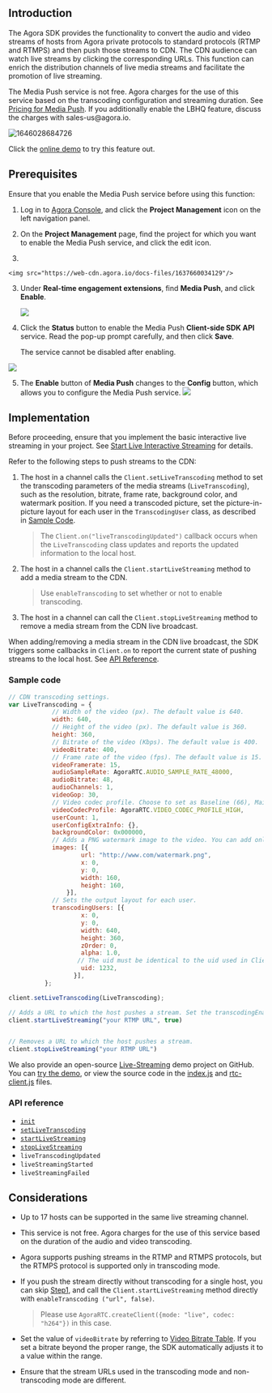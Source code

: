 <PlatformWrapper platform="web">

## Introduction

The Agora SDK provides the functionality to convert the audio and video streams of hosts from Agora private protocols to standard protocols (RTMP and RTMPS) and then push those streams to CDN. The CDN audience can watch live streams by clicking the corresponding URLs. This function can enrich the distribution channels of live media streams and facilitate the promotion of live streaming.

<div class="alert note">The Media Push service is not free. Agora charges for the use of this service based on the transcoding configuration and streaming duration. See <a href="/media-push/reference/pricing">Pricing for Media Push</a>. If you additionally enable the LBHQ feature, discuss the charges with sales-us@agora.io.</div>

![1646028684726](https://web-cdn.agora.io/docs-files/1646028684726)

<div class="alert info">Click the <a href="https://webdemo.agora.io/agora-web-showcase/examples/Agora-Interactive-Broadcasting-Live-Streaming-Web/">online demo</a> to try this feature out.</div>

## Prerequisites

Ensure that you enable the Media Push service before using this function:

1. Log in to [Agora Console](https://console.agora.io/), and click the **Project Management** icon on the left navigation panel.

2. On the **Project Management** page, find the project for which you want to enable the Media Push service, and click the edit icon.
3.

    <img src="https://web-cdn.agora.io/docs-files/1637660034129"/>

3. Under **Real-time engagement extensions**, find **Media Push**, and click **Enable**.

    <img src="https://web-cdn.agora.io/docs-files/1661509060968" />

4. Click the **Status** button to enable the Media Push **Client-side SDK API** service. Read the pop-up prompt carefully, and then click **Save**. <div class="alert note">The service cannot be disabled after enabling. </div>
 <img src="https://web-cdn.agora.io/docs-files/1661509241680" />


5. The **Enable** button of **Media Push** changes to the **Config** button, which allows you to configure the Media Push service.
    <img src="https://web-cdn.agora.io/docs-files/1661509305442" />


## Implementation

Before proceeding, ensure that you implement the basic interactive live streaming in your project. See [Start Live Interactive Streaming](../quickstart-guide/start-video-streaming) for details.


Refer to the following steps to push streams to the CDN:

<a name="single"></a>
1. The host in a channel calls the `Client.setLiveTranscoding` method to set the transcoding parameters of the media streams (`LiveTranscoding`), such as the resolution, bitrate, frame rate, background color, and watermark position. If you need a transcoded picture, set the picture-in-picture layout for each user in the `TranscodingUser` class, as described in [Sample Code](#sample).

   > The `Client.on("liveTranscodingUpdated")` callback occurs when the `LiveTranscoding` class updates and reports the updated information to the local host.

2. The host in a channel calls the `Client.startLiveStreaming` method to add a media stream to the CDN.

   > Use `enableTranscoding` to set whether or not to enable transcoding.

3. The host in a channel can call the `Client.stopLiveStreaming` method to remove a media stream from the CDN live broadcast.


When adding/removing a media stream in the CDN live broadcast, the SDK triggers some callbacks in `Client.on` to report  the current state of pushing streams to the local host. See [API Reference](#api).



<a name="sample"></a>
### Sample code

```javascript
// CDN transcoding settings.
var LiveTranscoding = {
            // Width of the video (px). The default value is 640.
            width: 640,
            // Height of the video (px). The default value is 360.
            height: 360,
            // Bitrate of the video (Kbps). The default value is 400.
            videoBitrate: 400,
            // Frame rate of the video (fps). The default value is 15. Agora adjusts all values over 30 to 30.
            videoFramerate: 15,
            audioSampleRate: AgoraRTC.AUDIO_SAMPLE_RATE_48000,
            audioBitrate: 48,
            audioChannels: 1,
            videoGop: 30,
            // Video codec profile. Choose to set as Baseline (66), Main (77), or High (100). If you set this parameter to other values, Agora adjusts it to the default value of 100.
            videoCodecProfile: AgoraRTC.VIDEO_CODEC_PROFILE_HIGH,
            userCount: 1,
            userConfigExtraInfo: {},
            backgroundColor: 0x000000,
		    // Adds a PNG watermark image to the video. You can add only one watermark image.
            images: [{
                    url: "http://www.com/watermark.png",
                    x: 0,
                    y: 0,
                    width: 160,
                    height: 160,
                }],
            // Sets the output layout for each user.
            transcodingUsers: [{
                    x: 0,
                    y: 0,
                    width: 640,
                    height: 360,
                    zOrder: 0,
                    alpha: 1.0,
                   // The uid must be identical to the uid used in Client.join.
                    uid: 1232,
                  }],
          };

client.setLiveTranscoding(LiveTranscoding);

// Adds a URL to which the host pushes a stream. Set the transcodingEnabled parameter as true to enable the transcoding service. Once transcoding is enabled, you need to set the live transcoding configurations by calling the setLiveTranscoding method. Agora does not recommend transcoding in the case of a single host.
client.startLiveStreaming("your RTMP URL", true)


// Removes a URL to which the host pushes a stream.
client.stopLiveStreaming("your RTMP URL")
```

We also provide an open-source [Live-Streaming](https://github.com/AgoraIO/Advanced-Interactive-Broadcasting/tree/master/Live-Streaming/Agora-Interactive-Broadcasting-Live-Streaming-Web-Webpack) demo project on GitHub. You can [try the demo](https://webdemo.agora.io/agora-web-showcase/examples/Agora-Interactive-Broadcasting-Live-Streaming-Web/), or view the source code in the [index.js](https://github.com/AgoraIO/Advanced-Interactive-Broadcasting/blob/master/Live-Streaming/Agora-Interactive-Broadcasting-Live-Streaming-Web-Webpack/src/index.js) and [rtc-client.js](https://github.com/AgoraIO/Advanced-Interactive-Broadcasting/blob/master/Live-Streaming/Agora-Interactive-Broadcasting-Live-Streaming-Web-Webpack/src/rtc-client.js) files.


<a name="api"></a>
### API reference

- [`init`](https://api-ref.agora.io/en/video-sdk/web/3.x/interfaces/agorartc.stream.html#init)
- [`setLiveTranscoding`](https://api-ref.agora.io/en/video-sdk/web/3.x/interfaces/agorartc.client.html#setlivetranscoding)
- [`startLiveStreaming`](https://api-ref.agora.io/en/video-sdk/web/3.x/interfaces/agorartc.client.html#startlivestreaming)
- [`stopLiveStreaming`](https://api-ref.agora.io/en/video-sdk/web/3.x/interfaces/agorartc.client.html#stoplivestreaming)
- `liveTranscodingUpdated`
- `liveStreamingStarted`
- `liveStreamingFailed`


## Considerations

- Up to 17 hosts can be supported in the same live streaming channel.
- This service is not free. Agora charges for the use of this service based on the duration of the audio and video transcoding.
- Agora supports pushing streams in the RTMP and RTMPS protocols, but the RTMPS protocol is supported only in transcoding mode.

- If you push the stream directly without transcoding for a single host, you can skip [Step1](#single), and call the `Client.startLiveStreaming` method directly with `enableTranscoding ("url", false)`.

  > Please use `AgoraRTC.createClient({mode: "live", codec: "h264"})` in this case.

- Set the value of `videoBitrate` by referring to [Video Bitrate Table](https://api-ref.agora.io/en/video-sdk/web/3.x/interfaces/agorartc.videoencoderconfiguration.html#bitrate). If you set a bitrate beyond the proper range, the SDK automatically adjusts it to a value within the range.

- Ensure that the stream URLs used in the transcoding mode and non-transcoding mode are different.

</PlatformWrapper>